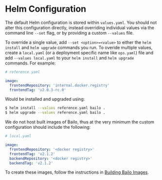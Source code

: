 
# Helm Configuration

The default Helm configuration is stored within `values.yaml`. You should not alter this configuration directly, instead
overriding individual values via the command line `--set` flag, or by providing a custom `--values` file.

To override a single value, add `--set <option>=<value>` to either the `helm install` and `helm upgrade` commands you
run. To overide multiple values, create a `local.yaml` (or a deployment specific name like `ops.yaml`) file and add
`--values local.yaml` to your `helm install` and `helm upgrade` commands. For example:

```yaml
# reference.yaml

image:
  frontendRepository: 'internal.docker.registry'
  frontendTag: 'v2.0.3-rc.0'
```

Would be installed and upgraded using:

```bash
$ helm install --values reference.yaml bailo .
$ helm upgrade --values reference.yaml bailo .
```

We do not host built images of Bailo, thus at the very minimum the custom configuration should include the following:

```yaml
# local.yaml

image:
  frontendRepository: '<docker registry>'
  frontendTag: 'v2.1.2'
  backendRepository: '<docker registry>'
  backendTag: 'v2.1.2'
```

To create these images, follow the instructions in [Building Bailo Images](../building-the-bailo-image).

